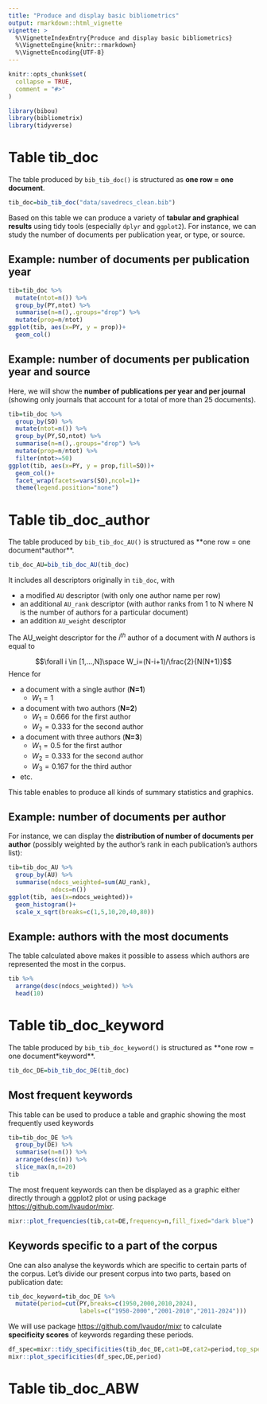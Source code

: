 ```yaml
---
title: "Produce and display basic bibliometrics"
output: rmarkdown::html_vignette
vignette: >
  %\VignetteIndexEntry{Produce and display basic bibliometrics}
  %\VignetteEngine{knitr::rmarkdown}
  %\VignetteEncoding{UTF-8}
---
```


```r
knitr::opts_chunk$set(
  collapse = TRUE,
  comment = "#>"
)
```

```r
library(bibou)
library(bibliometrix)
library(tidyverse)
```

# Table tib_doc

The table produced by `bib_tib_doc()` is structured as **one row = one document**. 

```r
tib_doc=bib_tib_doc("data/savedrecs_clean.bib")
```

Based on this table we can produce a variety of **tabular and graphical results** using tidy tools (especially `dplyr` and `ggplot2`). For instance, we can study the number of documents per publication year, or type, or source.

## Example: number of documents per publication year

```r
tib=tib_doc %>% 
  mutate(ntot=n()) %>% 
  group_by(PY,ntot) %>% 
  summarise(n=n(),.groups="drop") %>% 
  mutate(prop=n/ntot)
ggplot(tib, aes(x=PY, y = prop))+
  geom_col()
```

## Example: number of documents per publication year and source

Here, we will show the **number of publications per year and per journal** (showing only journals that account for a total of more than 25 documents).

```r
tib=tib_doc %>% 
  group_by(SO) %>% 
  mutate(ntot=n()) %>% 
  group_by(PY,SO,ntot) %>% 
  summarise(n=n(),.groups="drop") %>% 
  mutate(prop=n/ntot) %>% 
  filter(ntot>=50)
ggplot(tib, aes(x=PY, y = prop,fill=SO))+
  geom_col()+
  facet_wrap(facets=vars(SO),ncol=1)+
  theme(legend.position="none")
```

# Table tib_doc_author


The table produced by `bib_tib_doc_AU()` is structured as **one row = one document*author**. 

```r
tib_doc_AU=bib_tib_doc_AU(tib_doc)
```

It includes all descriptors originally in `tib_doc`, with

- a modified `AU` descriptor (with only one author name per row)
- an additional `AU_rank` descriptor (with author ranks from 1 to N where N is the number of authors for a particular document)
- an addition `AU_weight` descriptor 

The AU_weight descriptor for the $i^{th}$ author of a document with $N$ authors is equal to

$$\forall i \in [1,...,N]\space W_i=(N-i+1)/\frac{2}{N(N+1)}$$
Hence for 

- a document with a single author (**N=1**)
  + $W_1=1$
- a document with two authors (**N=2**)
  + $W_1=0.666$ for the first author
  + $W_2=0.333$ for the second author
- a document with three authors (**N=3**)
  + $W_1=0.5$ for the first author
  + $W_2=0.333$ for the second author
  + $W_3=0.167$ for the third author
- etc.

This table enables to produce all kinds of summary statistics and graphics.

## Example: number of documents per author

For instance, we can display the **distribution of number of documents per author** (possibly weighted by the author's rank in each publication's authors list):

```r
tib=tib_doc_AU %>% 
  group_by(AU) %>% 
  summarise(ndocs_weighted=sum(AU_rank),
            ndocs=n())
ggplot(tib, aes(x=ndocs_weighted))+
  geom_histogram()+
  scale_x_sqrt(breaks=c(1,5,10,20,40,80))
```


## Example: authors with the most documents

The table calculated above makes it possible to assess which authors are represented the most in the corpus.

```r
tib %>% 
  arrange(desc(ndocs_weighted)) %>% 
  head(10)
```

# Table tib_doc_keyword


The table produced by `bib_tib_doc_keyword()` is structured as **one row = one document*keyword**.

```r
tib_doc_DE=bib_tib_doc_DE(tib_doc)
```

## Most frequent keywords

This table can be used to produce a table and graphic showing the most frequently used keywords

```r
tib=tib_doc_DE %>% 
  group_by(DE) %>% 
  summarise(n=n()) %>% 
  arrange(desc(n)) %>% 
  slice_max(n,n=20)
tib
```

The most frequent keywords can then be displayed as a graphic either directly through a ggplot2 plot or using package [https://github.com/lvaudor/mixr](`mixr`).

```r
mixr::plot_frequencies(tib,cat=DE,frequency=n,fill_fixed="dark blue")
```

## Keywords specific to a part of the corpus
 
One can also analyse the keywords which are specific to certain parts of the corpus. Let's divide our present corpus into two parts, based on publication date: 
 
```r
tib_doc_keyword=tib_doc_DE %>% 
  mutate(period=cut(PY,breaks=c(1950,2000,2010,2024),
                    labels=c("1950-2000","2001-2010","2011-2024")))
```

We will use package [https://github.com/lvaudor/mixr](`mixr`) to calculate **specificity scores** of keywords regarding these periods.

```r
df_spec=mixr::tidy_specificities(tib_doc_DE,cat1=DE,cat2=period,top_spec=10)
mixr::plot_specificities(df_spec,DE,period)

```

# Table tib_doc_ABW
